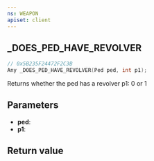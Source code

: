 ```yaml
---
ns: WEAPON
apiset: client
---
```

## _DOES_PED_HAVE_REVOLVER

```c
// 0x5B235F24472F2C3B
Any _DOES_PED_HAVE_REVOLVER(Ped ped, int p1);
```

Returns whether the ped has a revolver p1: 0 or 1

## Parameters
* **ped**:
* **p1**:

## Return value